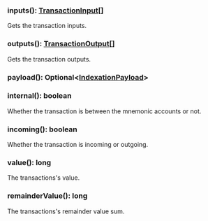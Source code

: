 ### inputs(): [TransactionInput[]](#transactioninput)

Gets the transaction inputs.

### outputs(): [TransactionOutput[]](#transactionoutput)

Gets the transaction outputs.

### payload(): Optional&lt;[IndexationPayload](#indexationpayload)&gt;

### internal(): boolean

Whether the transaction is between the mnemonic accounts or not.

### incoming(): boolean

Whether the transaction is incoming or outgoing.

### value(): long

The transactions's value.

### remainderValue(): long

The transactions's remainder value sum.
